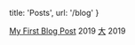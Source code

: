 
  title: 'Posts',
  url: '/blog'
}


[My First Blog Post](/posts/hello-world) <time>2019</time>
[大](/posts/1227) <time>2019</time>

